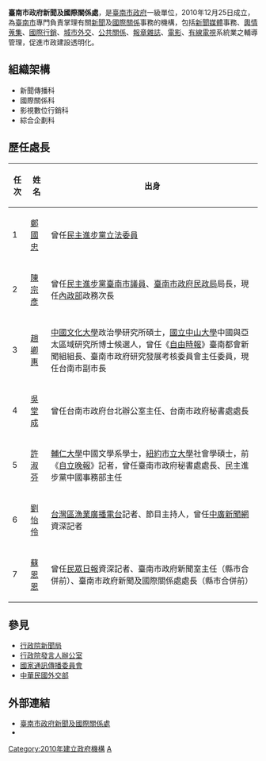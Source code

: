{{中華民國政府部門基礎資訊
|部門名稱       = 臺南市政府新聞及國際關係處
|外文名稱       = Department of Information and International Relations, Tainan City Government
|外文語言       = 英語
|部門標誌       =
|代表圖像       = 
|代表圖像名稱   = 
|首長職銜       = 處長
|首長姓名       = 蘇恩恩
|副首長職銜     = 副處長
|副首長姓名     = 林見賢
|副首長姓名二   = 
|副首長姓名三   = 
|副首長職銜二   = 
|副首長二姓名   = 
|副首長二姓名二 = 
|副首長二姓名三 = 
|秘書長職銜     = 專門委員
|秘書長姓名     = 田玲瑚
|秘書長姓名二   = 
|秘書長姓名三   = 
|副秘書長職銜   = 
|副秘書長姓名   = 
|副秘書長姓名二 = 
|副秘書長姓名三 = 
|任命者姓名     = 
|成立日期       = 2010年12月25日
|解散日期       = 
|所屬部門       = [[臺南市政府|臺南市政府]]
|組織編制       = 
|授權法源       = 臺南市政府組織規程
|員額任期       =
|員額           =   
|年度預算額     = 
|地址           = *永華市政中心：70801[[臺南市|臺南市]][[安平區|安平區]]永華路二段6號8樓
*民治市政中心：73049臺南市[[新營區|新營區]]民治路36號（行政大樓2樓）
|網站           = https://info.tainan.gov.tw
|電話           = *永華市政中心：+886 6 299-1111
*民治市政中心：+886 6 632-2231
|備註           = 
}}

'''臺南市政府新聞及國際關係處'''，是[[臺南市政府|臺南市政府]]一級單位，2010年12月25日成立，為[[臺南市|臺南市]]專門負責掌理有關[[新聞|新聞]]及[[國際關係|國際關係]]事務的機構，包括[[新聞媒體|新聞媒體]]事務、[[輿情|輿情]][[蒐集|蒐集]]、[[國際|國際]][[行銷|行銷]]、[[城市|城市]][[外交|外交]]、[[公共關係|公共關係]]、[[報章|報章]][[雜誌|雜誌]]、[[電影|電影]]、[[有線電視|有線電視]]系統業之輔導管理，促進市政建設透明化。

== 組織架構 ==
* 新聞傳播科
* 國際關係科
* 影視數位行銷科
* 綜合企劃科

== 歷任處長 ==
{| class="wikitable"
! 任次
! 姓名
! 出身
|-
|1
|[[鄭國忠_(1956年)|鄭國忠]]
|曾任[[民主進步黨|民主進步黨]][[立法委員|立法委員]]
|-
|2
|[[陳宗彥|陳宗彥]]
|曾任[[民主進步黨|民主進步黨]][[臺南市議員|臺南市議員]]、[[臺南市政府民政局|臺南市政府民政局]]局長，現任[[中華民國內政部|內政部]]政務次長
|-
|3
|[[趙卿惠|趙卿惠]]
|[[中國文化大學|中國文化大學]]政治學研究所碩士，[[國立中山大學|國立中山大學]]中國與亞太區域研究所博士候選人，曾任《[[自由時報|自由時報]]》臺南都會新聞組組長、臺南市政府研究發展考核委員會主任委員，現任台南市副市長
|-
|4
|[[吳堂成|吳堂成]]
|曾任台南市政府台北辦公室主任、台南市政府秘書處處長
|-
|5
|[[許淑芬|許淑芬]]
|[[輔仁大學|輔仁大學]]中國文學系學士，[[紐約市立大學|紐約市立大學]]社會學碩士，前《[[自立晚報|自立晚報]]》記者，曾任臺南市政府秘書處處長、民主進步黨中國事務部主任
|-
|6
|[[劉怡伶_(政治人物)|劉怡伶]]
|[[台灣區漁業廣播電台|台灣區漁業廣播電台]]記者、節目主持人，曾任[[中廣新聞網|中廣新聞網]]資深記者
|-
|7
|[[蘇恩恩|蘇恩恩]]
|曾任[[民眾日報|民眾日報]]資深記者、臺南市政府新聞室主任（縣市合併前）、臺南市政府新聞及國際關係處處長（縣市合併前）
|}

== 參見 ==
* [[行政院新聞局|行政院新聞局]]
* [[行政院發言人辦公室|行政院發言人辦公室]]
* [[國家通訊傳播委員會|國家通訊傳播委員會]]
* [[中華民國外交部|中華民國外交部]]

== 外部連結 ==
* [https://web.archive.org/web/20130929063228/http://www.tainan.gov.tw/info/ 臺南市政府新聞及國際關係處]{{zh-tw}}{{en}}
* {{facebook|tainantainan|南市新聞}}
{{臺南市政府所屬一級機關}} 

[[Category:2010年建立政府機構|Category:2010年建立政府機構]]
[[Category:臺南市政府|A]]